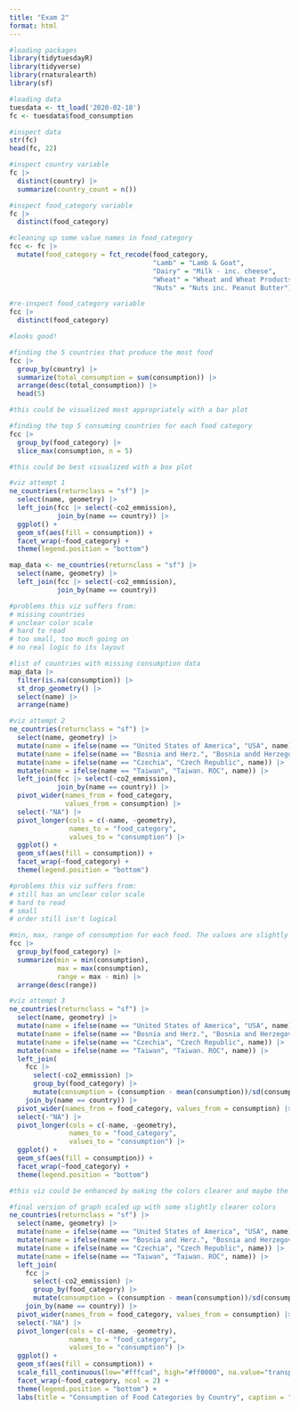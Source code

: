 ```yaml
---
title: "Exam 2"
format: html
---
```


```r

#loading packages
library(tidytuesdayR)
library(tidyverse)
library(rnaturalearth)
library(sf)

#loading data
tuesdata <- tt_load('2020-02-18')
fc <- tuesdata$food_consumption

#inspect data
str(fc)
head(fc, 22)

```

```r

#inspect country variable
fc |>
  distinct(country) |>
  summarize(country_count = n())

#inspect food_category variable
fc |>
  distinct(food_category)

#cleaning up some value names in food_category
fcc <- fc |>
  mutate(food_category = fct_recode(food_category, 
                                    "Lamb" = "Lamb & Goat", 
                                    "Dairy" = "Milk - inc. cheese", 
                                    "Wheat" = "Wheat and Wheat Products", 
                                    "Nuts" = "Nuts inc. Peanut Butter"))

#re-inspect food_category variable
fcc |>
  distinct(food_category)

#looks good!

```

```r

#finding the 5 countries that produce the most food
fcc |>
  group_by(country) |>
  summarize(total_consumption = sum(consumption)) |>
  arrange(desc(total_consumption)) |>
  head(5)

#this could be visualized most appropriately with a bar plot

```
```r

#finding the top 5 consuming countries for each food category
fcc |>
  group_by(food_category) |>
  slice_max(consumption, n = 5)

#this could be best visualized with a box plot

```

```r

#viz attempt 1
ne_countries(returnclass = "sf") |>
  select(name, geometry) |>
  left_join(fcc |> select(-co2_emmission),
            join_by(name == country)) |>
  ggplot() +
  geom_sf(aes(fill = consumption)) +
  facet_wrap(~food_category) +
  theme(legend.position = "bottom")

map_data <- ne_countries(returnclass = "sf") |>
  select(name, geometry) |>
  left_join(fcc |> select(-co2_emmission),
            join_by(name == country))

#problems this viz suffers from:
# missing countries
# unclear color scale
# hard to read
# too small, too much going on
# no real logic to its layout

#list of countries with missing consumption data
map_data |>
  filter(is.na(consumption)) |>
  st_drop_geometry() |>
  select(name) |>
  arrange(name)

```
```r

#viz attempt 2
ne_countries(returnclass = "sf") |>
  select(name, geometry) |>
  mutate(name = ifelse(name == "United States of America", "USA", name)) |>
  mutate(name = ifelse(name == "Bosnia and Herz.", "Bosnia andd Herzegovina", name)) |>
  mutate(name = ifelse(name == "Czechia", "Czech Republic", name)) |>
  mutate(name = ifelse(name == "Taiwan", "Taiwan. ROC", name)) |>
  left_join(fcc |> select(-co2_emmission),
            join_by(name == country)) |>
  pivot_wider(names_from = food_category,
              values_from = consumption) |>
  select(-"NA") |>
  pivot_longer(cols = c(-name, -geometry),
               names_to = "food_category",
               values_to = "consumption") |>
  ggplot() +
  geom_sf(aes(fill = consumption)) +
  facet_wrap(~food_category) +
  theme(legend.position = "bottom")

#problems this viz suffers from:
# still has an unclear color scale
# hard to read
# small
# order still isn't logical

#min, max, range of consumption for each food. The values are slightly different from those in the handout but it's just rounding
fcc |>
  group_by(food_category) |>
  summarize(min = min(consumption),
            max = max(consumption),
            range = max - min) |>
  arrange(desc(range))

```
```r

#viz attempt 3
ne_countries(returnclass = "sf") |>
  select(name, geometry) |>
  mutate(name = ifelse(name == "United States of America", "USA", name)) |>
  mutate(name = ifelse(name == "Bosnia and Herz.", "Bosnia and Herzegovina", name)) |>
  mutate(name = ifelse(name == "Czechia", "Czech Republic", name)) |>
  mutate(name = ifelse(name == "Taiwan", "Taiwan. ROC", name)) |>
  left_join(
    fcc |>
      select(-co2_emmission) |>
      group_by(food_category) |>
      mutate(consumption = (consumption - mean(consumption))/sd(consumption)),
    join_by(name == country)) |>
  pivot_wider(names_from = food_category, values_from = consumption) |>
  select(-"NA") |>
  pivot_longer(cols = c(-name, -geometry),
               names_to = "food_category",
               values_to = "consumption") |>
  ggplot() +
  geom_sf(aes(fill = consumption)) +
  facet_wrap(~food_category) +
  theme(legend.position = "bottom")

#this viz could be enhanced by making the colors clearer and maybe the viz as a whole bigger

```
```r

#final version of graph scaled up with some slightly clearer colors
ne_countries(returnclass = "sf") |>
  select(name, geometry) |>
  mutate(name = ifelse(name == "United States of America", "USA", name)) |>
  mutate(name = ifelse(name == "Bosnia and Herz.", "Bosnia and Herzegovina", name)) |>
  mutate(name = ifelse(name == "Czechia", "Czech Republic", name)) |>
  mutate(name = ifelse(name == "Taiwan", "Taiwan. ROC", name)) |>
  left_join(
    fcc |>
      select(-co2_emmission) |>
      group_by(food_category) |>
      mutate(consumption = (consumption - mean(consumption))/sd(consumption)),
    join_by(name == country)) |>
  pivot_wider(names_from = food_category, values_from = consumption) |>
  select(-"NA") |>
  pivot_longer(cols = c(-name, -geometry),
               names_to = "food_category",
               values_to = "consumption") |>
  ggplot() +
  geom_sf(aes(fill = consumption)) +
  scale_fill_continuous(low="#fffcad", high="#ff0000", na.value="transparent") +
  facet_wrap(~food_category, ncol = 2) +
  theme(legend.position = "bottom") +
  labs(title = "Consumption of Food Categories by Country", caption = "Created 2025, data from Tidy Tuesday")

```
